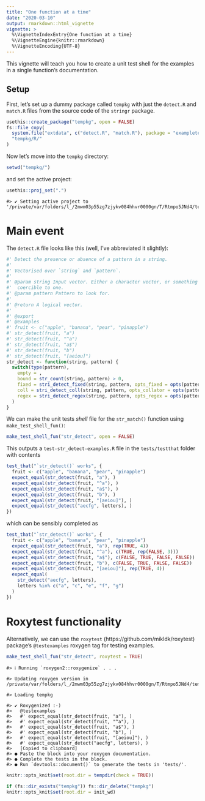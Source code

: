 ```yaml
---
title: "One function at a time"
date: "2020-03-10"
output: rmarkdown::html_vignette
vignette: >
  %\VignetteIndexEntry{One function at a time}
  %\VignetteEngine{knitr::rmarkdown}
  %\VignetteEncoding{UTF-8}
---
```




This vignette will teach you how to create a unit test shell for the examples in a single function's documentation.


## Setup

First, let's set up a dummy package called `tempkg` with just the `detect.R` and `match.R` files from the source code of the `stringr` package.


```r
usethis::create_package("tempkg", open = FALSE)
fs::file_copy(
  system.file("extdata", c("detect.R", "match.R"), package = "exampletestr"),
  "tempkg/R/"
)
```

Now let's move into the `tempkg` directory:


```r
setwd("tempkg/")
```



and set the active project:


```r
usethis::proj_set(".")
```

```
#> ✔ Setting active project to '/private/var/folders/l_/2mwm03p55zg7zjykv084hhvr0000gn/T/Rtmpo5JNd4/tempkg'
```

# Main event

The `detect.R` file looks like this (well, I've abbreviated it slightly):

```r
#' Detect the presence or absence of a pattern in a string.
#'
#' Vectorised over `string` and `pattern`.
#'
#' @param string Input vector. Either a character vector, or something
#'  coercible to one.
#' @param pattern Pattern to look for.
#'
#' @return A logical vector.
#'
#' @export
#' @examples
#' fruit <- c("apple", "banana", "pear", "pinapple")
#' str_detect(fruit, "a")
#' str_detect(fruit, "^a")
#' str_detect(fruit, "a$")
#' str_detect(fruit, "b")
#' str_detect(fruit, "[aeiou]")
str_detect <- function(string, pattern) {
  switch(type(pattern),
    empty = ,
    bound = str_count(string, pattern) > 0,
    fixed = stri_detect_fixed(string, pattern, opts_fixed = opts(pattern)),
    coll = stri_detect_coll(string, pattern, opts_collator = opts(pattern)),
    regex = stri_detect_regex(string, pattern, opts_regex = opts(pattern))
  )
}
```

We can make the unit tests _shell_ file for the `str_match()` function using  `make_test_shell_fun()`:


```r
make_test_shell_fun("str_detect", open = FALSE)
```

This outputs a `test-str_detect-examples.R` file in the `tests/testthat` folder with contents

```r
test_that("`str_detect()` works", {
  fruit <- c("apple", "banana", "pear", "pinapple")
  expect_equal(str_detect(fruit, "a"), )
  expect_equal(str_detect(fruit, "^a"), )
  expect_equal(str_detect(fruit, "a$"), )
  expect_equal(str_detect(fruit, "b"), )
  expect_equal(str_detect(fruit, "[aeiou]"), )
  expect_equal(str_detect("aecfg", letters), )
})
```

which can be sensibly completed as


```r
test_that("`str_detect()` works", {
  fruit <- c("apple", "banana", "pear", "pinapple")
  expect_equal(str_detect(fruit, "a"), rep(TRUE, 4))
  expect_equal(str_detect(fruit, "^a"), c(TRUE, rep(FALSE, 3)))
  expect_equal(str_detect(fruit, "a$"), c(FALSE, TRUE, FALSE, FALSE))
  expect_equal(str_detect(fruit, "b"), c(FALSE, TRUE, FALSE, FALSE))
  expect_equal(str_detect(fruit, "[aeiou]"), rep(TRUE, 4))
  expect_equal(
    str_detect("aecfg", letters),
    letters %in% c("a", "c", "e", "f", "g")
  )
})
```


# Roxytest functionality

Alternatively, we can use the `roxytest` (https://github.com/mikldk/roxytest) package's `@testexamples` roxygen tag for testing examples. 


```r
make_test_shell_fun("str_detect", roxytest = TRUE)
```

```
#> ℹ Running `roxygen2::roxygenize` . . .
```

```
#> Updating roxygen version in /private/var/folders/l_/2mwm03p55zg7zjykv084hhvr0000gn/T/Rtmpo5JNd4/tempkg/DESCRIPTION
```

```
#> Loading tempkg
```

```
#> ✔ Roxygenized :-)
#>   @testexamples
#>   #' expect_equal(str_detect(fruit, "a"), )
#>   #' expect_equal(str_detect(fruit, "^a"), )
#>   #' expect_equal(str_detect(fruit, "a$"), )
#>   #' expect_equal(str_detect(fruit, "b"), )
#>   #' expect_equal(str_detect(fruit, "[aeiou]"), )
#>   #' expect_equal(str_detect("aecfg", letters), )
#>   [Copied to clipboard]
#> ● Paste the block into your roxygen documentation.
#> ● Complete the tests in the block.
#> ● Run `devtools::document()` to generate the tests in 'tests/'.
```


```r
knitr::opts_knit$set(root.dir = tempdir(check = TRUE))
```


```r
if (fs::dir_exists("tempkg")) fs::dir_delete("tempkg")
knitr::opts_knit$set(root.dir = init_wd)
```



